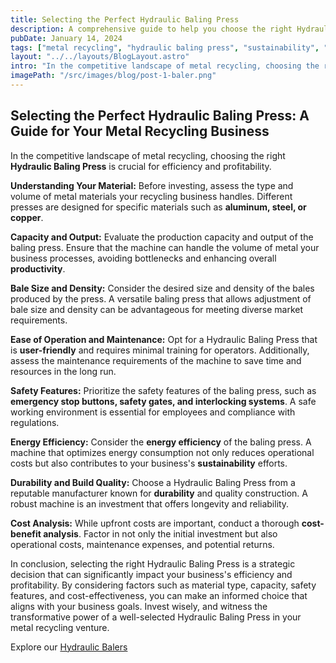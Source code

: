 ```yaml
---
title: Selecting the Perfect Hydraulic Baling Press
description: A comprehensive guide to help you choose the right Hydraulic Baling Press for your metal recycling business, maximizing efficiency and profits.
pubDate: January 14, 2024
tags: ["metal recycling", "hydraulic baling press", "sustainability", "business efficiency", "recycling"]
layout: "../../layouts/BlogLayout.astro"
intro: "In the competitive landscape of metal recycling, choosing the right Hydraulic Baling Press is crucial for efficiency and profitability"
imagePath: "/src/images/blog/post-1-baler.png"
---
```


## Selecting the Perfect Hydraulic Baling Press: A Guide for Your Metal Recycling Business

In the competitive landscape of metal recycling, choosing the right **Hydraulic Baling Press** is crucial for efficiency and profitability.

**Understanding Your Material:**
Before investing, assess the type and volume of metal materials your recycling business handles. Different presses are designed for specific materials such as **aluminum, steel, or copper**.

**Capacity and Output:**
Evaluate the production capacity and output of the baling press. Ensure that the machine can handle the volume of metal your business processes, avoiding bottlenecks and enhancing overall **productivity**.

**Bale Size and Density:**
Consider the desired size and density of the bales produced by the press. A versatile baling press that allows adjustment of bale size and density can be advantageous for meeting diverse market requirements.

**Ease of Operation and Maintenance:**
Opt for a Hydraulic Baling Press that is **user-friendly** and requires minimal training for operators. Additionally, assess the maintenance requirements of the machine to save time and resources in the long run.

**Safety Features:**
Prioritize the safety features of the baling press, such as **emergency stop buttons, safety gates, and interlocking systems**. A safe working environment is essential for employees and compliance with regulations.

**Energy Efficiency:**
Consider the **energy efficiency** of the baling press. A machine that optimizes energy consumption not only reduces operational costs but also contributes to your business's **sustainability** efforts.

**Durability and Build Quality:**
Choose a Hydraulic Baling Press from a reputable manufacturer known for **durability** and quality construction. A robust machine is an investment that offers longevity and reliability.

**Cost Analysis:**
While upfront costs are important, conduct a thorough **cost-benefit analysis**. Factor in not only the initial investment but also operational costs, maintenance expenses, and potential returns.

In conclusion, selecting the right Hydraulic Baling Press is a strategic decision that can significantly impact your business's efficiency and profitability. By considering factors such as material type, capacity, safety features, and cost-effectiveness, you can make an informed choice that aligns with your business goals. Invest wisely, and witness the transformative power of a well-selected Hydraulic Baling Press in your metal recycling venture.

Explore our [Hydraulic Balers](https://www.jainhydraulics.com/products/balers/)
